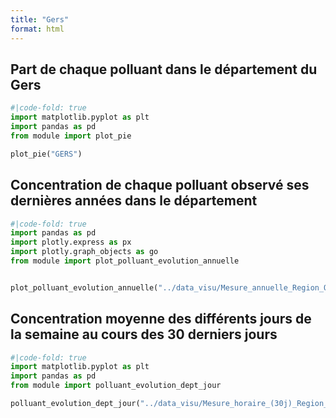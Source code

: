 ```yaml
---
title: "Gers"
format: html
---
```

## Part de chaque polluant dans le département du Gers
```python
#|code-fold: true
import matplotlib.pyplot as plt
import pandas as pd
from module import plot_pie

plot_pie("GERS")
```

## Concentration de chaque polluant observé ses dernières années dans le département
```python
#|code-fold: true
import pandas as pd
import plotly.express as px
import plotly.graph_objects as go
from module import plot_polluant_evolution_annuelle


plot_polluant_evolution_annuelle("../data_visu/Mesure_annuelle_Region_Occitanie_Polluants_Principaux.csv","GERS",['NO2', 'PM2.5', 'PM10','O3'])
```

## Concentration moyenne des différents jours de la semaine au cours des 30 derniers jours
```python
#|code-fold: true
import matplotlib.pyplot as plt
import pandas as pd
from module import polluant_evolution_dept_jour

polluant_evolution_dept_jour("../data_visu/Mesure_horaire_(30j)_Region_Occitanie_Polluants_Reglementaires.csv",['NO2', 'PM2.5', 'PM10','O3'],"GERS")
```